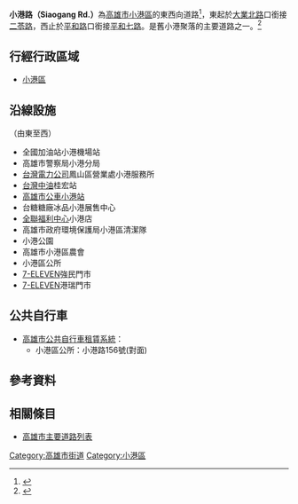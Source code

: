 {{Infobox TwRoad2
|bgcolorh=DARKGREEN
|colorh=white
|code=
|name= 小港路
|enname= Siaogang Rd.
|level= 一般道路
|length=
|sec=
|lastext=
|line=
|start= [[大業北路|大業北路]]
|end= [[平和路_(小港區)|平和路]]
|junc= 
|img=
|cap=
|size=
|left= [[平和七路|平和七路]]
|right= [[二苓路|二苓路]]
|leftlink= 平和七路
|leftdirection= W
|rightlink= 二苓路
|rightdirection= E
|SN=
|SNtype=
|SNNum=
|SN2=
|SN2type=
|SN2Num=
|SN3=
|SN3type=
|SN3Num=
}}
'''小港路（Siaogang Rd.）'''為[[高雄市|高雄市]][[小港區|小港區]]的東西向道路<ref>{{Cite web |url=http://www.touchmedia.tw/?p=191504 |title=小港區小港路路平改善 孔蓋下地、齊平馬路平整 |accessdate=2020-07-24 |archive-date=2020-07-24 |archive-url=https://web.archive.org/web/20200724180238/http://www.touchmedia.tw/?p=191504 |dead-url=no }}</ref>，東起於[[大業北路|大業北路]]口銜接[[二苓路|二苓路]]，西止於[[平和路_(小港區)|平和路]]口銜接[[平和七路|平和七路]]。是舊小港聚落的主要道路之一。<ref>{{Cite web |url=https://tw.appledaily.com/home/20040926/IOPSTLAEQ5UH4UDWAS6XUQ4ERA/ |title=高雄小港區公所生活圈鬧中取靜 |accessdate=2020-07-24 |archive-date=2020-07-24 |archive-url=https://web.archive.org/web/20200724035641/https://tw.appledaily.com/home/20040926/IOPSTLAEQ5UH4UDWAS6XUQ4ERA/ |dead-url=no }}</ref>

== 行經行政區域 ==
* [[小港區|小港區]]

== 沿線設施 ==
（由東至西）
* 全國加油站小港機場站
* 高雄市警察局小港分局
* [[台灣電力公司|台灣電力公司]]鳳山區營業處小港服務所
* [[台灣中油|台灣中油]]桂宏站
* [[高雄市公車|高雄市公車]][[小港站_(公車)|小港站]]
* 台糖糖廠冰品小港展售中心
* [[全聯福利中心|全聯福利中心]]小港店
* 高雄市政府環境保護局小港區清潔隊
* 小港公園
* 高雄市小港區農會
* 小港區公所
* [[7-ELEVEN|7-ELEVEN]]強民門市
* [[7-ELEVEN|7-ELEVEN]]港瑞門市

== 公共自行車 ==
* [[高雄市公共自行車租賃系統|高雄市公共自行車租賃系統]]：
** 小港區公所：小港路156號(對面)

== 參考資料 ==
{{Reflist}}

== 相關條目 ==
* [[高雄市主要道路列表|高雄市主要道路列表]]

{{高雄市重要道路}}

[[Category:高雄市街道|Category:高雄市街道]]
[[Category:小港區|Category:小港區]]